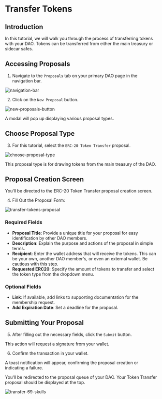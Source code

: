 # Transfer Tokens

## Introduction

In this tutorial, we will walk you through the process of transferring tokens with your DAO. Tokens can be transferred from either the main treasury or sidecar safes.

## Accessing Proposals

1. Navigate to the `Proposals` tab on your primary DAO page in the navigation bar.

![navigation-bar](https://github.com/HausDAO/monorepo/assets/522182/0e3696c9-a5de-469d-8e14-39a776016732)

2. Click on the `New Proposal` button.

![new-proposals-button](https://github.com/HausDAO/monorepo/assets/522182/396e72a0-cd74-4b94-a545-324564733938)

A modal will pop up displaying various proposal types.

## Choose Proposal Type

3. For this tutorial, select the `ERC-20 Token Transfer` proposal.

![choose-proposal-type](https://github.com/HausDAO/monorepo/assets/522182/7f82b85f-4967-4643-a0c6-9cf480a1c71f)

This proposal type is for drawing tokens from the main treasury of the DAO.

## Proposal Creation Screen

You'll be directed to the ERC-20 Token Transfer proposal creation screen.

4. Fill Out the Proposal Form:

![transfer-tokens-proposal](https://github.com/HausDAO/monorepo/assets/522182/cec10770-8245-46c7-bd6d-0141055e6fc5)

### Required Fields

- **Proposal Title**: Provide a unique title for your proposal for easy identification by other DAO members.
- **Description**: Explain the purpose and actions of the proposal in simple terms.
- **Recipient**: Enter the wallet address that will receive the tokens. This can be your own, another DAO member's, or even an external wallet. Be cautious with this step.
- **Requested ERC20**: Specify the amount of tokens to transfer and select the token type from the dropdown menu.

### Optional Fields

- **Link**: If available, add links to supporting documentation for the membership request.
- **Add Expiration Date**: Set a deadline for the proposal.

## Submitting Your Proposal

5. After filling out the necessary fields, click the `Submit` button.

This action will request a signature from your wallet.

6. Confirm the transaction in your wallet.

A toast notification will appear, confirming the proposal creation or indicating a failure.

You'll be redirected to the proposal queue of your DAO. Your Token Transfer proposal should be displayed at the top.

![transfer-69-skulls](https://github.com/HausDAO/monorepo/assets/522182/505a7a2a-486c-4270-b6b0-119e4b22a816)
